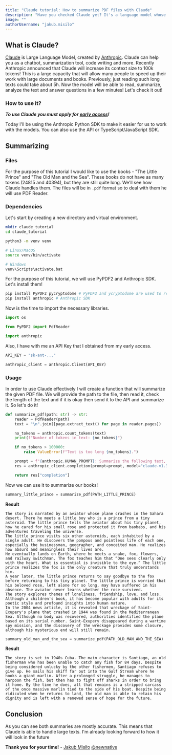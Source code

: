 ```yaml
---
title: "Claude tutorial: How to summarize PDF files with Claude"
description: "Have you checked Claude yet? It's a language model whose context size is as high as 100k tokens! Today we'll check out its summarization ability."
image: ""
authorUsername: "jakub.misilo"
---
```


## What is Claude?

[Claude](https://lablab.ai/tech/anthropic/claude) is Large Language Model, created by [Anthropic](https://lablab.ai/tech/anthropic). Claude can help you as a chatbot, summarization tool, code writing and more. Recently Anthropic announced that Claude will increase its context size to 100k tokens! This is a large capacity that will allow many people to speed up their work with large documents and books. Previously, just reading such long texts could take about 5h. Now the model will be able to read, summarize, analyze the text and answer questions in a few minutes! Let's check it out!

### How to use it?

***To use Claude you must apply for [early access](https://www.anthropic.com/earlyaccess)!***

Today I'll be using the Anthropic Python SDK to make it easier for us to work with the models. You can also use the API or TypeScript/JavaScript SDK.

## Summarizing

### Files

For the purpose of this tutorial I would like to use the books - "The Little Prince" and "The Old Man and the Sea". These books do not have as many tokens (24815 and 40394), but they are still quite long. We'll see how Claude handles them. The files will be in `.pdf` format so to deal with them he will use PDF Reader.

### Dependencies
Let's start by creating a new directory and virtual environment.

```bash
mkdir claude_tutorial
cd claude_tutorial

python3 -m venv venv

# Linux/MacOS
source venv/bin/activate

# Windows
venv\Scripts\activate.bat
```

For the purpose of this tutorial, we will use PyPDF2 and Anthropic SDK. Let's install them!

```bash
pip install PyPDF2 pycryptodome # PyPDF2 and ycryptodome are used to read PDF files
pip install anthropic # Anthropic SDK
```

Now is the time to import the necessary libraries.

```python
import os

from PyPDF2 import PdfReader

import anthropic
```

Also, I have with me an API Key that I obtained from my early access.

```python
API_KEY = "sk-ant-..."

anthropic_client = anthropic.Client(API_KEY)
```

### Usage

In order to use Claude effectively I will create a function that will summarize the given PDF file. We will provide the path to the file, then read it, check the length of the text and if it is okay then send it to the API and summarize it. So let's do it!

```python
def summarize_pdf(path: str) -> str:
    reader = PdfReader(path)
    text = "\n".join([page.extract_text() for page in reader.pages])

    no_tokens = anthropic.count_tokens(text)
    print(f"Number of tokens in text: {no_tokens}")

    if no_tokens > 100000:
        raise ValueError(f"Text is too long {no_tokens}.")

    prompt = f"{anthropic.HUMAN_PROMPT}: Summarize the following text, should be readable:\n\n{text}\n\n{anthropic.AI_PROMPT}:\n\nSummary"
    res = anthropic_client.completion(prompt=prompt, model="claude-v1.3-100k", max_tokens_to_sample=1000)

    return res["completion"]
```

Now we can use it to summarize our books!

```python
summary_little_prince = summarize_pdf(PATH_LITTLE_PRINCE)
```

**Result**

```
The story is narrated by an aviator whose plane crashes in the Sahara desert. There he meets a little boy who is a prince from a tiny asteroid. The little prince tells the aviator about his tiny planet, how he cared for his small rose and protected it from baobabs, and his adventures traveling the universe. 
The little prince visits six other asteroids, each inhabited by a single adult. He discovers the pompous and pointless life of each one, especially the businessman, geographer, and conceited man. He realizes how absurd and meaningless their lives are.
He eventually lands on Earth, where he meets a snake, fox, flowers, and railway switchman. The fox teaches him that “One sees clearly only with the heart. What is essential is invisible to the eye.” The little prince realizes the fox is the only creature that truly understands him.
A year later, the little prince returns to say goodbye to the fox before returning to his tiny planet. The little prince is worried that his beloved rose, left alone for so long, may have suffered in his absence. The aviator never learns whether the rose survived.
The story explores themes of loneliness, friendship, love, and loss. Although a children's book, it has become popular with adults for its poetic style and profound insights into human nature.
In the 2004 news article, it is revealed that wreckage of Saint-Exupery's plane that crashed in 1944 was found in the Mediterranean Sea. Although no body was recovered, authorities identified the plane based on its serial number. Saint-Exupery disappeared during a wartime spy mission, and the discovery of the wreckage provides some closure, although his mysterious end will still remain.
```

```python
summary_old_man_and_the_sea = summarize_pdf(PATH_OLD_MAN_AND_THE_SEA)
```

**Result**

```
The story is set in 1940s Cuba. The main character is Santiago, an old fisherman who has been unable to catch any fish for 84 days. Despite being considered unlucky by the other fishermen, Santiago refuses to give up. He sails his skiff far out into the Gulf Stream where he hooks a giant marlin. After a prolonged struggle, he manages to harpoon the fish, but then has to fight off sharks in order to bring it home. By the time he does, all that remains is a stripped carcass of the once massive marlin tied to the side of his boat. Despite being ridiculed when he returns to land, the old man is able to retain his dignity and is left with a renewed sense of hope for the future.
```

## Conclusion

As you can see both summaries are mostly accurate. This means that Claude is able to handle large texts. I'm already looking forward to how it will look in the future

**Thank you for your time!** - [Jakub Misiło](https://www.linkedin.com/in/jmisilo/) [@newnative](https://newnative.ai/)
